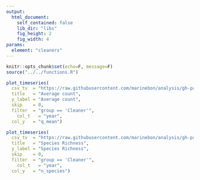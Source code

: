 ```yaml
---
output:
  html_document:
    self_contained: false
    lib_dir: "libs"
    fig_height: 2
    fig_width: 4
params:
  element: "cleaners"
---
```


```r
knitr::opts_chunk$set(echo=F, message=F)
source("../../functions.R")
```


```r
plot_timeseries(
  csv_tv  = "https://raw.githubusercontent.com/marinebon/analysis/gh-pages/data/rvc_grp_years.csv",
  title   = "Average count",
  y_label = "Average count",
  skip    = 0,
  filter  = "group == 'Cleaner'",
	col_t   = "year",
  col_y   = "q_mean")
```


```r
plot_timeseries(
  csv_tv  = "https://raw.githubusercontent.com/marinebon/analysis/gh-pages/data/rvc_grp_years.csv",
  title   = "Species Richness",
  y_label = "Species Richness",
  skip    = 0,
  filter  = "group == 'Cleaner'",
	col_t   = "year",
  col_y   = "n_species")
```

